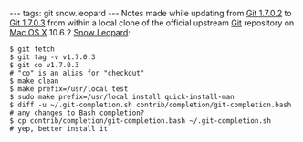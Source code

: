 ---
tags: git snow.leopard
---
Notes made while updating from [[Git 1.7.0.2]] to [[Git 1.7.0.3]] from within a local clone of the official upstream [[Git]] repository on [[Mac OS X]] 10.6.2 [[Snow Leopard]]:

<pre lang="shell">$ git fetch
$ git tag -v v1.7.0.3
$ git co v1.7.0.3                                                     # "co" is an alias for "checkout"
$ make clean
$ make prefix=/usr/local test
$ sudo make prefix=/usr/local install quick-install-man
$ diff -u ~/.git-completion.sh contrib/completion/git-completion.bash # any changes to Bash completion?
$ cp contrib/completion/git-completion.bash ~/.git-completion.sh      # yep, better install it</pre>
